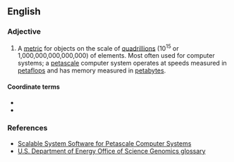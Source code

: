==English==

===Adjective===
{{en-adj|-}}

# A [[metric]] for objects on the scale of [[quadrillion]]s (10<sup>15</sup> or 1,000,000,000,000,000) of elements. Most often used for computer systems; a [[petascale]] computer system operates at speeds measured in [[petaflop]]s and has memory measured in [[petabyte]]s.

====Coordinate terms====
* {{l|en|gigascale}}
* {{l|en|terascale}}

===References===
* [http://www.science.doe.gov/sbir/solicitations/FY%202008/42.ASCR.Petascale.htm Scalable System Software for Petascale Computer Systems]
* [http://genomicsgtl.energy.gov/roadmap/pdf/GTL05_05App-Glossary.pdf U.S. Department of Energy Office of Science Genomics glossary]